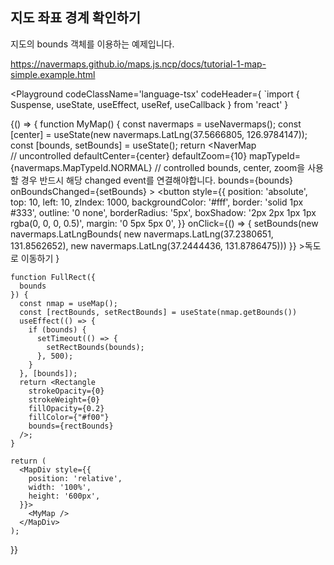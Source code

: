 
## 지도 좌표 경계 확인하기

지도의 bounds 객체를 이용하는 예제입니다. 

https://navermaps.github.io/maps.js.ncp/docs/tutorial-1-map-simple.example.html

<Playground
  codeClassName='language-tsx'
  codeHeader={
`import { Suspense, useState, useEffect, useRef, useCallback } from 'react'
  }
>
  {() => {
    function MyMap() {
      const navermaps = useNavermaps();
      const [center] = useState(new navermaps.LatLng(37.5666805, 126.9784147));
      const [bounds, setBounds] = useState();
      return <NaverMap     
        // uncontrolled
        defaultCenter={center}
        defaultZoom={10}
        mapTypeId={navermaps.MapTypeId.NORMAL}
        // controlled bounds, center, zoom을 사용할 경우 반드시 해당 changed event를 연결해야합니다.
        bounds={bounds}
        onBoundsChanged={setBounds}
      >
        <FullRect bounds={bounds} />
        <button
          style={{
            position: 'absolute',
            top: 10,
            left: 10,
            zIndex: 1000,
            backgroundColor: '#fff',
            border: 'solid 1px #333',
            outline: '0 none',
            borderRadius: '5px',
            boxShadow: '2px 2px 1px 1px rgba(0, 0, 0, 0.5)',
            margin: '0 5px 5px 0',
          }}
          onClick={() => {
            setBounds(new navermaps.LatLngBounds(
                            new navermaps.LatLng(37.2380651, 131.8562652),
                            new navermaps.LatLng(37.2444436, 131.8786475)))
          }}
        >독도로 이동하기</button>
      </NaverMap>
    }

    function FullRect({
      bounds
    }) {
      const nmap = useMap();
      const [rectBounds, setRectBounds] = useState(nmap.getBounds())
      useEffect(() => {
        if (bounds) {
          setTimeout(() => {
            setRectBounds(bounds);
          }, 500);
        }
      }, [bounds]);
      return <Rectangle
        strokeOpacity={0}
        strokeWeight={0}
        fillOpacity={0.2}
        fillColor={"#f00"}
        bounds={rectBounds}  
      />;
    }

    return (
      <MapDiv style={{
        position: 'relative',
        width: '100%',
        height: '600px',
      }}>
        <MyMap />
      </MapDiv>
    );
  }}
</Playground>
